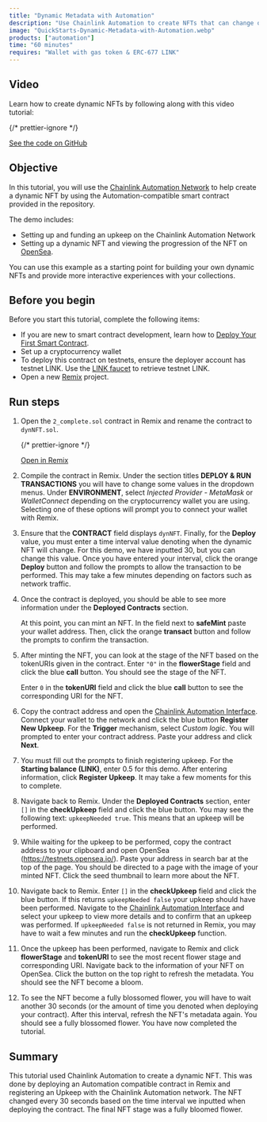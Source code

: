 ```yaml
---
title: "Dynamic Metadata with Automation"
description: "Use Chainlink Automation to create NFTs that can change over time, based on user interaction, or any number of conditions."
image: "QuickStarts-Dynamic-Metadata-with-Automation.webp"
products: ["automation"]
time: "60 minutes"
requires: "Wallet with gas token & ERC-677 LINK"
---
```



## Video

Learn how to create dynamic NFTs by following along with this video tutorial:

<YouTube id="https://www.youtube.com/watch?v=E7Rm1LUKhj4" />

{/* prettier-ignore */}
<div class="remix-callout">
  <a href="https://github.com/smartcontractkit/smart-contract-examples/tree/main/dynamic-nft">See the code on GitHub</a>
</div>

## Objective

In this tutorial, you will use the [Chainlink Automation Network](https://automation.chain.link) to help create a dynamic NFT by using the Automation-compatible smart contract provided in the repository.

The demo includes:

- Setting up and funding an upkeep on the Chainlink Automation Network
- Setting up a dynamic NFT and viewing the progression of the NFT on [OpenSea](https://testnets.opensea.io/).

You can use this example as a starting point for building your own dynamic NFTs and provide more interactive experiences with your collections.

## Before you begin

Before you start this tutorial, complete the following items:

- If you are new to smart contract development, learn how to [Deploy Your First Smart Contract](/quickstarts/deploy-your-first-contract).
- Set up a cryptocurrency wallet
- To deploy this contract on testnets, ensure the deployer account has testnet LINK. Use the [LINK faucet](https://faucets.chain.link/) to retrieve testnet LINK.
- Open a new [Remix](https://remix.ethereum.org/) project.

## Run steps

1. Open the `2_complete.sol` contract in Remix and rename the contract to `dynNFT.sol`.

   {/* prettier-ignore */}
   <div class="remix-callout">
     <a href="https://remix.ethereum.org/#url=https://github.com/smartcontractkit/smart-contract-examples/blob/main/dynamic-nft/2_complete.sol">Open in Remix</a>
   </div>

2. Compile the contract in Remix. Under the section titles **DEPLOY & RUN TRANSACTIONS** you will have to change some values in the dropdown menus. Under **ENVIRONMENT**, select _Injected Provider - MetaMask_ or _WalletConnect_ depending on the cryptocurrency wallet you are using. Selecting one of these options will prompt you to connect your wallet with Remix.

   <ClickToZoom
     src="/images/automation/dynnft-qs-1.png"
     alt="Dynamic Metadata Quickstart Step 2"
     style="max-width: 70%;"
   />

3. Ensure that the **CONTRACT** field displays `dynNFT`. Finally, for the **Deploy** value, you must enter a time interval value denoting when the dynamic NFT will change. For this demo, we have inputted 30, but you can change this value. Once you have entered your interval, click the orange **Deploy** button and follow the prompts to allow the transaction to be performed. This may take a few minutes depending on factors such as network traffic.

4. Once the contract is deployed, you should be able to see more information under the **Deployed Contracts** section.

   At this point, you can mint an NFT. In the field next to **safeMint** paste your wallet address. Then, click the orange **transact** button and follow the prompts to confirm the transaction.

   <ClickToZoom
     src="/images/automation/dynnft-qs-2.png"
     alt="Dynamic Metadata Quickstart Step 4"
     style="max-width: 70%;"
   />

5. After minting the NFT, you can look at the stage of the NFT based on the tokenURIs given in the contract. Enter `"0"` in the **flowerStage** field and click the blue **call** button. You should see the stage of the NFT.

   Enter `0` in the **tokenURI** field and click the blue **call** button to see the corresponding URI for the NFT.

   <ClickToZoom
     src="/images/automation/dynnft-qs-3.png"
     alt="Dynamic Metadata Quickstart Step 5.1"
     style="max-width: 70%;"
   />
   <ClickToZoom
     src="/images/automation/dynnft-qs-4.png"
     alt="Dynamic Metadata Quickstart Step 5.2"
     style="max-width: 70%;"
   />

6. Copy the contract address and open the [Chainlink Automation Interface](https://automation.chain.link). Connect your wallet to the network and click the blue button **Register New Upkeep**. For the **Trigger** mechanism, select _Custom logic_. You will prompted to enter your contract address. Paste your address and click **Next**.

   <ClickToZoom
     src="/images/automation/dynnft-qs-5.png"
     alt="Dynamic Metadata Quickstart Step 6"
     style="max-width: 70%;"
   />

7. You must fill out the prompts to finish registering upkeep. For the **Starting balance (LINK)**, enter 0.5 for this demo. After entering information, click **Register Upkeep**. It may take a few moments for this to complete.

8. Navigate back to Remix. Under the **Deployed Contracts** section, enter `[]` in the **checkUpkeep** field and click the blue button. You may see the following text: `upkeepNeeded true`. This means that an upkeep will be performed.

   <ClickToZoom
     src="/images/automation/dynnft-qs-10.png"
     alt="Dynamic Metadata Quickstart Step 8"
     style="max-width: 70%;"
   />

9. While waiting for the upkeep to be performed, copy the contract address to your clipboard and open OpenSea (https://testnets.opensea.io/). Paste your address in search bar at the top of the page. You should be directed to a page with the image of your minted NFT. Click the seed thumbnail to learn more about the NFT.

   <ClickToZoom
     src="/images/automation/dynnft-qs-6.png"
     alt="Dynamic Metadata Quickstart Step 9"
     style="max-width: 70%;"
   />

10. Navigate back to Remix. Enter `[]` in the **checkUpkeep** field and click the blue button. If this returns `upkeepNeeded false` your upkeep should have been performed. Navigate to the [Chainlink Automation Interface](https://automation.chain.link) and select your upkeep to view more details and to confirm that an upkeep was performed. If `upkeepNeeded false` is not returned in Remix, you may have to wait a few minutes and run the **checkUpkeep** function.

   <ClickToZoom
     src="/images/automation/dynnft-qs-7.png"
     alt="Dynamic Metadata Quickstart Step 10"
     style="max-width: 70%;"
   />

11. Once the upkeep has been performed, navigate to Remix and click **flowerStage** and **tokenURI** to see the most recent flower stage and corresponding URI. Navigate back to the information of your NFT on OpenSea. Click the button on the top right to refresh the metadata. You should see the NFT become a bloom.

   <ClickToZoom
     src="/images/automation/dynnft-qs-8.png"
     alt="Dynamic Metadata Quickstart Step 11"
     style="max-width: 70%;"
   />

12. To see the NFT become a fully blossomed flower, you will have to wait another 30 seconds (or the amount of time you denoted when deploying your contract). After this interval, refresh the NFT's metadata again. You should see a fully blossomed flower. You have now completed the tutorial.

   <ClickToZoom
     src="/images/automation/dynnft-qs-9.png"
     alt="Dynamic Metadata Quickstart Step 12"
     style="max-width: 70%;"
   />

## Summary

This tutorial used Chainlink Automation to create a dynamic NFT. This was done by deploying an Automation compatible contract in Remix and registering an Upkeep with the Chainlink Automation network. The NFT changed every 30 seconds based on the time interval we inputted when deploying the contract. The final NFT stage was a fully bloomed flower.
